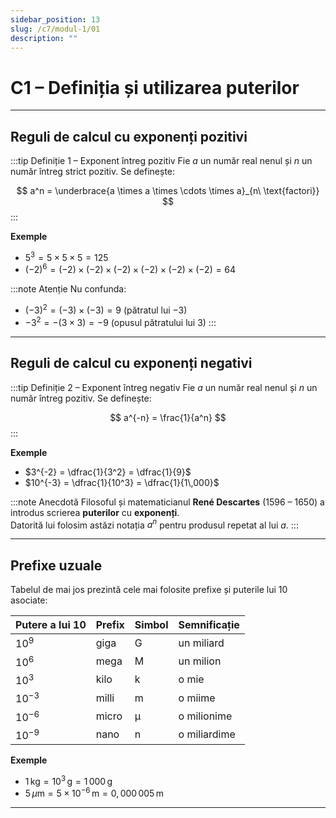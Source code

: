 ```yaml
---
sidebar_position: 13
slug: /c7/modul-1/01
description: ""
---
```


# C1 – Definiția și utilizarea puterilor

---

## Reguli de calcul cu exponenți pozitivi

:::tip Definiție 1 – Exponent întreg pozitiv
Fie $a$ un număr real nenul și $n$ un număr întreg strict pozitiv. Se definește:

$$
a^n = \underbrace{a \times a \times \cdots \times a}_{n\ \text{factori}}
$$
:::

**Exemple**
- $5^3 = 5 \times 5 \times 5 = 125$
- $(-2)^6 = (-2)\times(-2)\times(-2)\times(-2)\times(-2)\times(-2)=64$

:::note Atenție
Nu confunda:
- $(-3)^2 = (-3)\times(-3) = 9$  (pătratul lui $-3$)
- $-3^2 = -(3\times3) = -9$ (opusul pătratului lui $3$)
:::

---

## Reguli de calcul cu exponenți negativi

:::tip Definiție 2 – Exponent întreg negativ
Fie $a$ un număr real nenul și $n$ un număr întreg pozitiv. Se definește:

$$
a^{-n} = \frac{1}{a^n}
$$
:::

**Exemple**
- $3^{-2} = \dfrac{1}{3^2} = \dfrac{1}{9}$
- $10^{-3} = \dfrac{1}{10^3} = \dfrac{1}{1\,000}$

:::note Anecdotă
Filosoful și matematicianul **René Descartes** (1596 – 1650) a introdus scrierea **puterilor** cu **exponenți**.  
Datorită lui folosim astăzi notația $a^n$ pentru produsul repetat al lui $a$.
:::

---

## Prefixe uzuale

Tabelul de mai jos prezintă cele mai folosite prefixe și puterile lui 10 asociate:

| Putere a lui 10 | Prefix | Simbol | Semnificație |
|-----------------|-------|--------|--------------|
| $10^{9}$        | giga  | G      | un miliard   |
| $10^{6}$        | mega  | M      | un milion    |
| $10^{3}$        | kilo  | k      | o mie        |
| $10^{-3}$       | milli | m      | o miime      |
| $10^{-6}$       | micro | μ      | o milionime  |
| $10^{-9}$       | nano  | n      | o miliardime |

**Exemple**
- $1\,\text{kg} = 10^3\,\text{g} = 1\,000\,\text{g}$
- $5\,\mu\text{m} = 5 \times 10^{-6}\,\text{m} = 0{,}000\,005\,\text{m}$

---